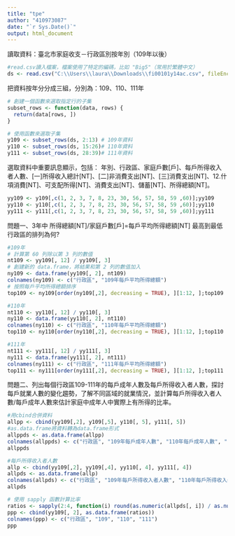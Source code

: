 ---
title: "tpe"
author: "410973087"
date: "`r Sys.Date()`"
output: html_document
---
讀取資料：臺北市家庭收支－行政區別按年別（109年以後）
```{r}
#read.csv讀入檔案，檔案使用了特定的編碼，比如 "Big5"（常用於繁體中文）
ds <- read.csv("C:\\Users\\laura\\Downloads\\fi00101y14ac.csv", fileEncoding = "Big5")
```
把資料按年分分成三組，分別為：109、110、111年
```{r}
# 創建一個函數來選取指定行的子集
subset_rows <- function(data, rows) {
  return(data[rows, ])
}

# 使用函數來選取子集
y109 <- subset_rows(ds, 2:13) # 109年資料
y110 <- subset_rows(ds, 15:26)# 110年資料
y111 <- subset_rows(ds, 28:39)# 111年資料

```

選取資料中重要訊息顯示，包括：
年別、行政區、家庭戶數[戶]、每戶所得收入者人數、[一]所得收入總計[NT]、[二]非消費支出[NT]、[三]消費支出[NT]、12.什項消費[NT]、可支配所得[NT]、消費支出[NT]、儲蓄[NT]、所得總額[NT]。
```{r}
yy109 <- y109[,c(1, 2, 3, 7, 8, 23, 30, 56, 57, 58, 59 ,60)];yy109
yy110 <- y110[,c(1, 2, 3, 7, 8, 23, 30, 56, 57, 58, 59 ,60)];yy110
yy111 <- y111[,c(1, 2, 3, 7, 8, 23, 30, 56, 57, 58, 59 ,60)];yy111
```

問題一、3年中 所得總額[NT]/家庭戶數[戶]=每戶平均所得總額[NT] 最高到最低行政區的排列為何?
```{r}
#109年
# 計算第 60 列除以第 3 列的數值
nt109 <- yy109[, 12] / yy109[, 3]
# 創建新的 data.frame，將結果和第 2 列的數值加入
ny109 <- data.frame(yy109[, 2], nt109)
colnames(ny109) <- c("行政區", "109年每戶平均所得總額")
# 按照每戶平均所得總額排序
top109 <- ny109[order(ny109[,2], decreasing = TRUE), ][1:12, ];top109

#110年
nt110 <- yy110[, 12] / yy110[, 3]
ny110 <- data.frame(yy110[, 2], nt110)
colnames(ny110) <- c("行政區", "110年每戶平均所得總額")
top110 <- ny110[order(ny110[,2], decreasing = TRUE), ][1:12, ];top110

#111年
nt111 <- yy111[, 12] / yy111[, 3]
ny111 <- data.frame(yy111[, 2], nt111)
colnames(ny111) <- c("行政區", "111年每戶平均所得總額")
top111 <- ny111[order(ny111[,2], decreasing = TRUE), ][1:12, ];top111
```
問題二、列出每個行政區109-111年的每戶成年人數及每戶所得收入者人數，探討每戶就業人數的變化趨勢，了解不同區域的就業情況，並計算每戶所得收入者人數/每戶成年人數來估計家庭中成年人中實際上有所得的比率。
```{r}
#用cbind合併資料
allpp <- cbind(yy109[,2], y109[,5], y110[, 5], y111[, 5])
#as.data.frame將資料轉為data.frame形式
allppds <- as.data.frame(allpp)
colnames(allppds) <- c("行政區", "109年每戶成年人數", "110年每戶成年人數", "111年每戶成年人數")
allppds

#每戶所得收入者人數
allp <- cbind(yy109[,2], yy109[,4], yy110[, 4], yy111[, 4])
allpds <- as.data.frame(allp)
colnames(allpds) <- c("行政區", "109年每戶所得收入者人數", "110年每戶所得收入者人數", "111年每戶所得收入者人數")
allpds

# 使用 sapply 函數計算比率
ratios <- sapply(2:4, function(i) round(as.numeric(allpds[, i]) / as.numeric(allppds[, i]), 3))
ppp <- cbind(yy109[, 2], as.data.frame(ratios))
colnames(ppp) <- c("行政區", "109", "110", "111")
ppp


```

